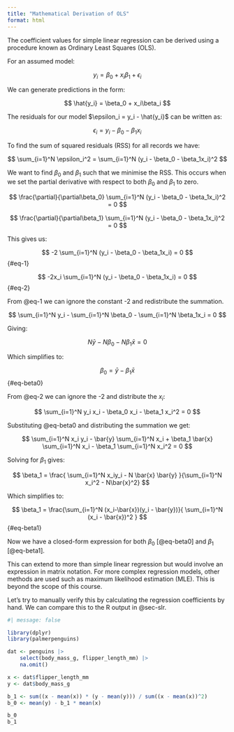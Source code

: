 ```yaml
---
title: "Mathematical Derivation of OLS"
format: html
---
```


The coefficient values for simple linear regression can be derived using a procedure known as Ordinary Least Squares (OLS). 

For an assumed model: 

$$
y_i = \beta_0 + x_i\beta_1 + \epsilon_i 
$$  

We can generate predictions in the form: 

$$
\hat{y_i} = \beta_0 + x_i\beta_i
$$  

The residuals for our model $\epsilon_i = y_i - \hat{y_i}$ can be written as: 

$$
\epsilon_i = y_i - \beta_0 - \beta_1x_i
$$  

To find the sum of squared residuals (RSS) for all records we have:  

$$
\sum_{i=1}^N \epsilon_i^2 = \sum_{i=1}^N (y_i - \beta_0 - \beta_1x_i)^2
$$ 

We want to find $\beta_0$ and $\beta_1$ such that we minimise the RSS. This occurs when we set the partial derivative with respect to both $\beta_0$ and $\beta_1$ to zero.  

$$
\frac{\partial}{\partial\beta_0} \sum_{i=1}^N (y_i - \beta_0 - \beta_1x_i)^2 = 0
$$

$$
\frac{\partial}{\partial\beta_1} \sum_{i=1}^N (y_i - \beta_0 - \beta_1x_i)^2 = 0
$$  

This gives us:  

$$
-2 \sum_{i=1}^N (y_i - \beta_0 - \beta_1x_i) = 0
$${#eq-1}

$$
-2x_i \sum_{i=1}^N (y_i - \beta_0 - \beta_1x_i) = 0
$${#eq-2} 

From @eq-1 we can ignore the constant -2 and redistribute the summation.  

$$
\sum_{i=1}^N y_i - \sum_{i=1}^N \beta_0 - \sum_{i=1}^N \beta_1x_i = 0
$$

Giving:  

$$
N \bar{y} - N \beta_0 - N \beta_1 \bar{x} = 0
$$  

Which simplifies to: 

$$
\beta_0 = \bar{y} - \beta_1 \bar{x}
$${#eq-beta0} 

From @eq-2 we can ignore the -2 and distribute the $x_i$:   

$$
\sum_{i=1}^N y_i x_i - \beta_0 x_i - \beta_1 x_i^2 = 0
$$ 

Substituting @eq-beta0 and distributing the summation we get:  

$$
\sum_{i=1}^N x_i y_i - \bar{y} \sum_{i=1}^N x_i + \beta_1 \bar{x} \sum_{i=1}^N  x_i - \beta_1 \sum_{i=1}^N  x_i^2 = 0
$$ 

Solving for $\beta_1$ gives:  

$$
\beta_1 = \frac{ \sum_{i=1}^N x_iy_i - N \bar{x} \bar{y} }{\sum_{i=1}^N x_i^2 - N\bar{x}^2}
$$

Which simplifies to: 


$$
\beta_1 = \frac{\sum_{i=1}^N (x_i-\bar{x})(y_i - \bar{y})}{ \sum_{i=1}^N (x_i - \bar{x})^2 }
$${#eq-beta1}

Now we have a closed-form expression for both $\beta_0$ [@eq-beta0] and $\beta_1$ [@eq-beta1].  

:::{.callout-note}
This can extend to more than simple linear regression but would involve an expression in matrix notation. For more complex regression models, other methods are used such as maximum likelihood estimation (MLE). This is beyond the scope of this course. 
:::

Let's try to manually verify this by calculating the regression coefficients by hand. We can compare this to the R output in @sec-slr. 

```r
#| message: false

library(dplyr)
library(palmerpenguins)

dat <- penguins |>
    select(body_mass_g, flipper_length_mm) |>
    na.omit()

x <- dat$flipper_length_mm
y <- dat$body_mass_g

b_1 <- sum((x - mean(x)) * (y - mean(y))) / sum((x - mean(x))^2)
b_0 <- mean(y) - b_1 * mean(x)

b_0
b_1

```